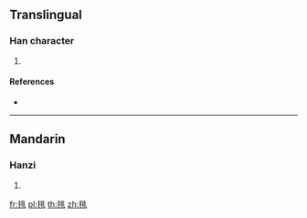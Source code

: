 ==Translingual==

===Han character===
{{Han char|rn=82|rad=毛|as=08|sn=12|four=|canj=HULMY}}

# {{defn|Han|sort=毛08}}

====References====
* {{Han ref|kx=0594.261|dkj=16884|hdz=31999.150|uh=6BF4|ud=27636}}

----

==Mandarin==

===Hanzi===
{{cmn-hanzi|pin=[[bī]] ([[bi1]]), [[sāi]] ([[sai1]])|wg=pi<sup>1</sup>, sai<sup>1</sup>}}

# {{defn|lang=cmn|sort=毛08}}

[[fr:毴]]
[[pl:毴]]
[[th:毴]]
[[zh:毴]]